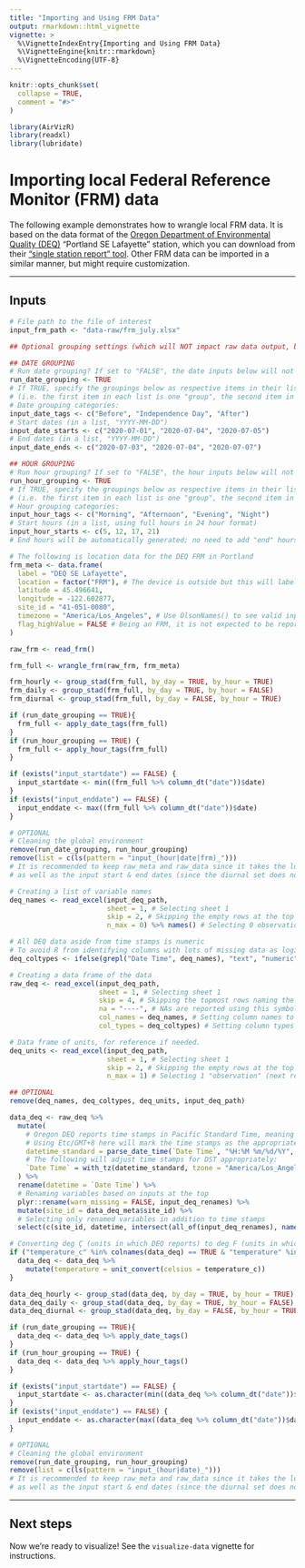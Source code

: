 ```yaml
---
title: "Importing and Using FRM Data"
output: rmarkdown::html_vignette
vignette: >
  %\VignetteIndexEntry{Importing and Using FRM Data}
  %\VignetteEngine{knitr::rmarkdown}
  %\VignetteEncoding{UTF-8}
---
```


```r
knitr::opts_chunk$set(
  collapse = TRUE,
  comment = "#>"
)
```

```r
library(AirVizR)
library(readxl)
library(lubridate)
```

# Importing local Federal Reference Monitor (FRM) data
The following example demonstrates how to wrangle local FRM data.
It is based on the data format of the [Oregon Department of Environmental Quality (DEQ)](https://oraqi.deq.state.or.us/home/map) "Portland SE Lafayette" station, which you can download from their ["single station report" tool](https://oraqi.deq.state.or.us/report/SingleStationReport).
Other FRM data can be imported in a similar manner, but might require customization.

---

## Inputs

```r
# File path to the file of interest
input_frm_path <- "data-raw/frm_july.xlsx"

## Optional grouping settings (which will NOT impact raw data output, but can be useful when graphing!)

## DATE GROUPING
# Run date grouping? If set to "FALSE", the date inputs below will not matter (but will still appear in the environment)
run_date_grouping <- TRUE
# If TRUE, specify the groupings below as respective items in their lists
# (i.e. the first item in each list is one "group", the second item in each list is another "group", etc.)
# Date grouping categories:
input_date_tags <- c("Before", "Independence Day", "After")
# Start dates (in a list, "YYYY-MM-DD")
input_date_starts <- c("2020-07-01", "2020-07-04", "2020-07-05")
# End dates (in a list, "YYYY-MM-DD")
input_date_ends <- c("2020-07-03", "2020-07-04", "2020-07-07")

## HOUR GROUPING
# Run hour grouping? If set to "FALSE", the hour inputs below will not matter (but will still appear in the environment)
run_hour_grouping <- TRUE
# If TRUE, specify the groupings below as respective items in their lists
# (i.e. the first item in each list is one "group", the second item in each list is another "group", etc.)
# Hour grouping categories:
input_hour_tags <- c("Morning", "Afternoon", "Evening", "Night")
# Start hours (in a list, using full hours in 24 hour format)
input_hour_starts <- c(5, 12, 17, 21)
# End hours will be automatically generated; no need to add "end" hours
```

```r
# The following is location data for the DEQ FRM in Portland
frm_meta <- data.frame(
  label = "DEQ SE Lafayette",
  location = factor("FRM"), # The device is outside but this will label it separately
  latitude = 45.496641,
  longitude = -122.602877,
  site_id = "41-051-0080",
  timezone = "America/Los_Angeles", # Use OlsonNames() to see valid inputs.
  flag_highValue = FALSE # Being an FRM, it is not expected to be reporting poorly
)
```

```r
raw_frm <- read_frm()
```

```r
frm_full <- wrangle_frm(raw_frm, frm_meta)

frm_hourly <- group_stad(frm_full, by_day = TRUE, by_hour = TRUE)
frm_daily <- group_stad(frm_full, by_day = TRUE, by_hour = FALSE)
frm_diurnal <- group_stad(frm_full, by_day = FALSE, by_hour = TRUE)

if (run_date_grouping == TRUE){
  frm_full <- apply_date_tags(frm_full)
}
if (run_hour_grouping == TRUE) {
  frm_full <- apply_hour_tags(frm_full)
}
```

```r
if (exists("input_startdate") == FALSE) {
  input_startdate <- min((frm_full %>% column_dt("date"))$date)
}
if (exists("input_enddate") == FALSE) {
  input_enddate <- max((frm_full %>% column_dt("date"))$date)
}
```

```r
# OPTIONAL
# Cleaning the global environment
remove(run_date_grouping, run_hour_grouping)
remove(list = c(ls(pattern = "input_(hour|date|frm)_")))
# It is recommended to keep raw_meta and raw_data since it takes the longest to load,
# as well as the input start & end dates (since the diurnal set does not contain date information)
```


```r

# Creating a list of variable names
deq_names <- read_excel(input_deq_path,
                        sheet = 1, # Selecting sheet 1
                        skip = 2, # Skipping the empty rows at the top
                        n_max = 0) %>% names() # Selecting 0 observations, and extracting the names only

# All DEQ data aside from time stamps is numeric
# To avoid R from identifying columns with lots of missing data as logical, all columns except date time are set to numeric:
deq_coltypes <- ifelse(grepl("Date Time", deq_names), "text", "numeric")

# Creating a data frame of the data
raw_deq <- read_excel(input_deq_path,
                      sheet = 1, # Selecting sheet 1
                      skip = 4, # Skipping the topmost rows naming the variables, etc
                      na = "----", # NAs are reported using this symbol in the Excel file
                      col_names = deq_names, # Setting column names to be those listed above
                      col_types = deq_coltypes) # Setting column types

# Data frame of units, for reference if needed.
deq_units <- read_excel(input_deq_path,
                        sheet = 1, # Selecting sheet 1
                        skip = 2, # Skipping the empty rows at the top
                        n_max = 1) # Selecting 1 "observation" (next row)
```

```r
## OPTIONAL
remove(deq_names, deq_coltypes, deq_units, input_deq_path)
```


```r
data_deq <- raw_deq %>% 
  mutate(
    # Oregon DEQ reports time stamps in Pacific Standard Time, meaning DST is NOT accounted for.
    # Using Etc/GMT+8 here will mark the time stamps as the appropriate -8 ("PST")
    datetime_standard = parse_date_time(`Date Time`, "%H:%M %m/%d/%Y", tz = "Etc/GMT+8"),
    # The following will adjust time stamps for DST appropriately:
    `Date Time` = with_tz(datetime_standard, tzone = "America/Los_Angeles")
  ) %>% 
  rename(datetime = `Date Time`) %>% 
  # Renaming variables based on inputs at the top
  plyr::rename(warn_missing = FALSE, input_deq_renames) %>% 
  mutate(site_id = data_deq_meta$site_id) %>% 
  # Selecting only renamed variables in addition to time stamps
  select(c(site_id, datetime, intersect(all_of(input_deq_renames), names(.)), datetime_standard))

# Converting deg Ç (units in which DEQ reports) to deg F (units in which PA reports)
if ("temperature_c" %in% colnames(data_deq) == TRUE & "temperature" %in% colnames(data_deq) == FALSE) {
  data_deq <- data_deq %>% 
    mutate(temperature = unit_convert(celsius = temperature_c))
}
```

```r
data_deq_hourly <- group_stad(data_deq, by_day = TRUE, by_hour = TRUE)
data_deq_daily <- group_stad(data_deq, by_day = TRUE, by_hour = FALSE)
data_deq_diurnal <- group_stad(data_deq, by_day = FALSE, by_hour = TRUE)

if (run_date_grouping == TRUE){
  data_deq <- data_deq %>% apply_date_tags()
}
if (run_hour_grouping == TRUE) {
  data_deq <- data_deq %>% apply_hour_tags()
}
```

```r
if (exists("input_startdate") == FALSE) {
  input_startdate <- as.character(min((data_deq %>% column_dt("date"))$date))
}
if (exists("input_enddate") == FALSE) {
  input_enddate <- as.character(max((data_deq %>% column_dt("date"))$date))
}
```

```r
# OPTIONAL
# Cleaning the global environment
remove(run_date_grouping, run_hour_grouping)
remove(list = c(ls(pattern = "input_(hour|date)_")))
# It is recommended to keep raw_meta and raw_data since it takes the longest to load,
# as well as the input start & end dates (since the diurnal set does not contain date information)
```

---

## Next steps

Now we're ready to visualize! See the `visualize-data` vignette for instructions.
